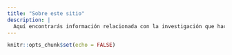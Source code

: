 ```yaml
---
title: "Sobre este sitio"
description: |
  Aquí encontrarás información relacionada con la investigación que hacemos
---
```


```r
knitr::opts_chunk$set(echo = FALSE)
```

